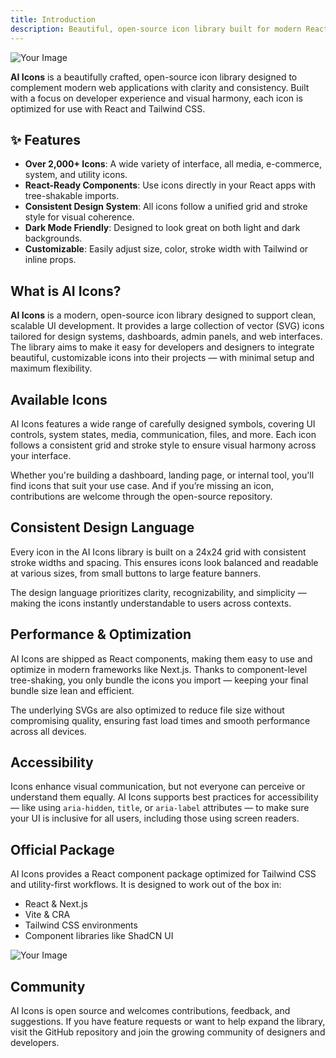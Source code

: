 ```yaml
---
title: Introduction
description: Beautiful, open-source icon library built for modern React and Tailwind apps.
---
```


<img
  src="/templates/ai-icons.jpg"
  alt="Your Image"
  height={50}
  width={50}
  className="h-fit z-10 w-full object-contain"
/>

**AI Icons** is a beautifully crafted, open-source icon library designed to complement modern web applications with clarity and consistency. Built with a focus on developer experience and visual harmony, each icon is optimized for use with React and Tailwind CSS.

## ✨ Features

- **Over 2,000+ Icons**: A wide variety of interface, all media, e-commerce, system, and utility icons.
- **React-Ready Components**: Use icons directly in your React apps with tree-shakable imports.
- **Consistent Design System**: All icons follow a unified grid and stroke style for visual coherence.
- **Dark Mode Friendly**: Designed to look great on both light and dark backgrounds.
- **Customizable**: Easily adjust size, color, stroke width with Tailwind or inline props.

## What is AI Icons?

**AI Icons** is a modern, open-source icon library designed to support clean, scalable UI development. It provides a large collection of vector (SVG) icons tailored for design systems, dashboards, admin panels, and web interfaces. The library aims to make it easy for developers and designers to integrate beautiful, customizable icons into their projects — with minimal setup and maximum flexibility.

## Available Icons

AI Icons features a wide range of carefully designed symbols, covering UI controls, system states, media, communication, files, and more. Each icon follows a consistent grid and stroke style to ensure visual harmony across your interface.

Whether you're building a dashboard, landing page, or internal tool, you'll find icons that suit your use case. And if you’re missing an icon, contributions are welcome through the open-source repository.

## Consistent Design Language

Every icon in the AI Icons library is built on a 24x24 grid with consistent stroke widths and spacing. This ensures icons look balanced and readable at various sizes, from small buttons to large feature banners.

The design language prioritizes clarity, recognizability, and simplicity — making the icons instantly understandable to users across contexts.

## Performance & Optimization

AI Icons are shipped as React components, making them easy to use and optimize in modern frameworks like Next.js. Thanks to component-level tree-shaking, you only bundle the icons you import — keeping your final bundle size lean and efficient.

The underlying SVGs are also optimized to reduce file size without compromising quality, ensuring fast load times and smooth performance across all devices.

## Accessibility

Icons enhance visual communication, but not everyone can perceive or understand them equally. AI Icons supports best practices for accessibility — like using `aria-hidden`, `title`, or `aria-label` attributes — to make sure your UI is inclusive for all users, including those using screen readers.

## Official Package

AI Icons provides a React component package optimized for Tailwind CSS and utility-first workflows. It is designed to work out of the box in:

- React & Next.js
- Vite & CRA
- Tailwind CSS environments
- Component libraries like ShadCN UI


<img
  src="/templates/ai-icons-1.jpg"
  alt="Your Image"
  height={50}
  width={50}
  className="h-fit z-10 w-full object-contain"
/>

## Community

AI Icons is open source and welcomes contributions, feedback, and suggestions. If you have feature requests or want to help expand the library, visit the GitHub repository and join the growing community of designers and developers.
